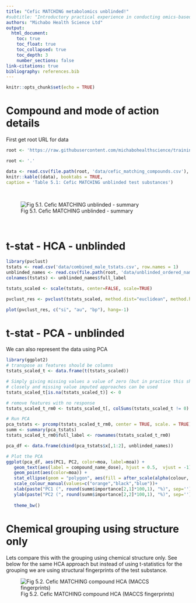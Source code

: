 ```yaml
---
title: "Cefic MATCHING metabolomics unblinded!"
#subtitle: "Introductory practical experience in conducting omics-based grouping"
authors: "Michabo Health Science Ltd"
output: 
  html_document:
    toc: true
    toc_float: true
    toc_collapsed: true
    toc_depth: 3
    number_sections: false
link-citations: true
bibliography: references.bib
---
```


```r
knitr::opts_chunk$set(echo = TRUE)
```


# Compound and mode of action details

First get root URL for data
```r
root <- 'https://raw.githubusercontent.com/michabohealthscience/training-fsa/main'
```


```r
root <- '.'
```



```r
data <- read.csv(file.path(root, 'data/cefic_matching_compounds.csv'), stringsAsFactors = FALSE, header = TRUE, check.names=FALSE)
knitr::kable((data), booktabs = TRUE,
caption = 'Table 5.1: Cefic MATCHING unblinded test substances')
```

&nbsp;


![Fig 5.1. Cefic MATCHING unblinded - summary](cefic_matching_compounds.png)

&nbsp;


# t-stat - HCA - unblinded

```r
library(pvclust)
tstats <- read.csv('data/combined_male_tstats.csv', row.names = 1)
unblinded_names <- read.csv(file.path(root, 'data/unblinded_ordered_names.csv'), header = TRUE)
colnames(tstats) <- unblinded_names$full_label

tstats_scaled <- scale(tstats, center=FALSE, scale=TRUE)

pvclust_res <- pvclust(tstats_scaled, method.dist="euclidean", method.hclust = "ward.D2",  nboot=100)

plot(pvclust_res, c("si", "au", "bp"), hang=-1)

```




# t-stat - PCA - unblinded

We can also represent the data using PCA 

```r
library(ggplot2)
# transpose as features should be columns
tstats_scaled_t <- data.frame(t(tstats_scaled))

# Simply giving missing values a value of zero (but in practice this should be looked into more
# closely and missing value imputed approaches can be used
tstats_scaled_t[is.na(tstats_scaled_t)] <- 0

# remove features with no response
tstats_scaled_t_rm0 <- tstats_scaled_t[, colSums(tstats_scaled_t != 0) > 0]

# Run PCA
pca_tstats <- prcomp(tstats_scaled_t_rm0, center = TRUE, scale. = TRUE)
summ <- summary(pca_tstats)
tstats_scaled_t_rm0$full_label <- rownames(tstats_scaled_t_rm0)

pca_df <- data.frame(cbind(pca_tstats$x[,1:2], unblinded_names))

# Plot the PCA
ggplot(pca_df, aes(PC1, PC2, color=moa, label=moa)) + 
   geom_text(aes(label = compound_name_dose), hjust = 0.5,  vjust = -1) +
   geom_point(aes(color=moa)) +
   stat_ellipse(geom = "polygon", aes(fill = after_scale(alpha(colour, 0.3))))+
   scale_colour_manual(values=c("orange","black","blue"))+
   xlab(paste("PC1 (", round(summ$importance[2,1]*100,1), "%)", sep='')) +
   ylab(paste("PC2 (", round(summ$importance[2,2]*100,1), "%)", sep='')) +
    
   theme_bw()

```



# Chemical grouping using structure only

Lets compare this with the grouping using chemical structure only. See below for the same HCA approach but instead of using t-statistics for
the grouping we are using structural fingerprints of the test substance. 

![Fig 5.2. Cefic MATCHING compound HCA (MACCS fingerprints)](cefic_matching_compounds_hca_maccs.png)

&nbsp;




